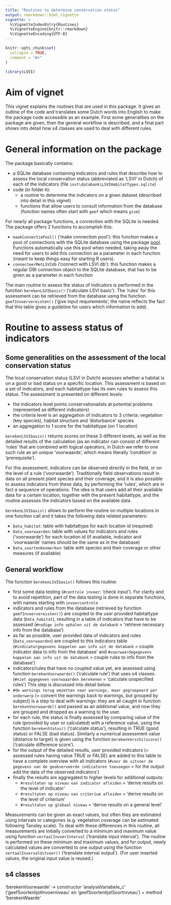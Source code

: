 ```yaml
---
title: "Routines to determine conservation status"
output: rmarkdown::html_vignette
vignette: >
  %\VignetteIndexEntry{Routines}
  %\VignetteEngine{knitr::rmarkdown}
  %\VignetteEncoding{UTF-8}
---
```


```r
knitr::opts_chunk$set(
  collapse = TRUE,
  comment = "#>"
)
```

```r
library(LSVI)
```

# Aim of vignet

This vignet explains the routines that are used in this package.  It gives an outline of the code and translates some Dutch words into English to make the package code accessible as an example.  First some generalities on the package are given, then the general workflow is described, and a final part shows into detail how s4 classes are used to deal with different rules.

# General information on the package

The package basically contains:

- a SQLite database containing indicators and rules that describe how to assess the local conservation status (abbreviated as 'LSVI' in Dutch) of each of the indicators (file `inst\databank\LSVIHabitatTypes.sqlite`)
- code (in folder `R`):
    - a routine to determine the indicators on a given dataset (described into detail in this vignet)
    - functions that allow users to consult information from the database (function names often start with `geef` which means `give`)

For nearly all package functions, a connection with the SQLite is needed.  The package offers 2 functions to accomplish this:

- `maakConnectiePool()` ('make connection pool'): this function makes a pool of connections with the SQLite database using the package [pool](https://github.com/rstudio/pool).  Functions automatically use this pool when needed, taking away the need for users to add this connection as a parameter in each function (meant to keep things easy for starting R users).
- `connecteerMetLSVIdb` ('connect with LSVI db'): this function makes a regular DBI connection object to the SQLite database, that has to be given as a parameter in each function

The main routine to assess the status of indicators is performed in the function `berekenLSVIbasis()` ('calculate LSVI basic').  The 'rules' for this assessment can be retrieved from the database using the function `geefInvoervereisten()` ('give input requirements', the name reflects the fact that this table gives a guideline for users which information to add).

# Routine to assess status of indicators

## Some generalities on the assessment of the local conservation status

The local conservation status (LSVI in Dutch) assesses whether a habitat is on a good or bad status on a specific location.  This assessment is based on a set of indicators, and each habitattype has its own rules to assess this status.  The assessment is presented on different levels:

- the indicators level points conservationalists at potential problems (represented as different indicators)
- the criteria level is an aggregation of indicators to 3 criteria: vegetation (key species), habitat structure and 'disturbance' species
- an aggregation to 1 score for the habitattype (on 1 location)

`berekenLSVIbasis()` returns scores on these 3 different levels, as well as the detailed results of the calculation (as an indicator can consist of different 'rules' that are combined with logical operators, in Dutch we refer to one such rule as an unique 'voorwaarde', which means literally 'condition' or 'prerequisite').

For this assessment, indicators can be observed directly in the field, or on the level of a rule ('voorwaarde').  Traditionally field observations result in data on all present plant species and their coverage, and it is also possible to assess indicators from these data, by performing the 'rules', which are in fact a sequence of operations.  The idea is that users add all their available data for a certain location, together with the present habitattype, and the routine assesses the indicators based on the available data.

`berekenLSVIbasis()` allows to perform the routine on multiple locations in one function call and it takes the following data related parameters:

- `Data_habitat`: table with habitattype for each location id (required)
- `Data_voorwaarden`: table with values for indicators and rules ('voorwaarde') for each location id (if available, indicator and 'voorwaarde' names should be the same as in the database)
- `Data_soortenKenmerken`: table with species and their coverage or other measures (if available)

## General workflow

The function `berekenLSVIbasis()` follows this routine:

- first some data testing (`#controle invoer`: 'check input'). For clarity and to avoid repetition, part of the data testing is done in separate functions, with names starting with `invoercontrole`
- indicators and rules from the database (retrieved by function `geefInvoervereisten()`) are coupled to the user provided habitattype data (`Data_habitat`), resulting in a table of indicators that have to be assessed (`#nodige info ophalen uit de databank` = 'retrieve necessary info from the database')
- as far as possible, user provided data of indicators and rules (`Data_voorwaarden`) are coupled to this indicators table (`#indicatorgegevens koppelen aan info uit de databank` = couple indicator data to info from the database' and `#voorwaardegegevens koppelen aan info uit de databank` = couple rules to info from the database')
- indicators/rules that have no coupled value yet, are assessed using function `berekenVoorwaarde()` ('calculate rule') that uses s4 classes.  (`#niet opgegeven voorwaaarden berekenen` = 'calculate unspecified rules')  This step is discussed into detail below.
- `#de warnings terug omzetten naar warnings, maar gegroepeerd per onderwerp` (= convert the warnings back to warnings, but grouped by subject) is a step to deal with warnings: they are all caught in function `berekenVoorwaarde()` and passed as an additional value, and now they are grouped and dropped as a warning to the user.
- for each rule, the status is finally assessed by comparing value of the rule (provided by user or calculated) with a reference value, using the function `berekenStatus()` ('calculate status'), resulting in TRUE (good status) or FALSE (bad status).  Similarly a numerical assessment value (distance to target) is given using the function `berekenVerschilscore()` ('calculate difference score').
- for the output of the detailed results, user provided indicators (= assessed rules having value TRUE or FALSE) are added to this table to have a complete overview with all indicators (`#voor de uitvoer de gegevens van de geobserveerde indicatoren toevoegen` = for the output add the data of the observed indicators')
- finally the results are aggregated to higher levels for additional outputs:
    - `#resultaten op niveau van indicator afleiden` = 'derive results on the level of indicator'
    - `#resultaten op niveau van criterium afleiden` = 'derive results on the level of criterium'
    - `#resultaten op globaal niveau` = 'derive results on a general level'

Measurements can be given as exact values, but often they are estimated using intervals or categories (e.g. vegetation coverage can be estimated following Tansley scale).  To deal with these differences in this routine, all measurements are initially converted to a minimum and maximum value using function `vertaalInvoerInterval` ('translate input interval').  The routine is performed on these minimum and maximum values, and for output, newly calculated values are converted to one output using the function `vertaalInvervalUitvoer()` ('translate interval output').  (For user inserted values, the original input value is reused.)

## s4 classes
'berekenVoorwaarde' -> constructor 'analyseVariabele_c' ('geefSoortenlijstInvoerniveau' en 'geefSoortenlijstSoortniveau') + method 'berekenWaarde'